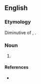 ==English==

===Etymology===
Diminutive of {{term|ralphie}}, {{term|rafie}}.

===Noun===
{{en-noun}}

# {{context|Hartlepool|lang=en}} 
====References====
* {{R:Northeast Dialect 2005|nocat=1}}